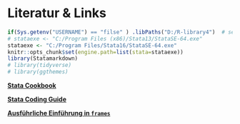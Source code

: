 # Literatur & Links {#lit}

```r
if(Sys.getenv("USERNAME") == "filse" ) .libPaths("D:/R-library4")  # set library
# stataexe <- "C:/Program Files (x86)/Stata13/StataSE-64.exe"
stataexe <- "C:/Program Files/Stata16/StataSE-64.exe"
knitr::opts_chunk$set(engine.path=list(stata=stataexe))
library(Statamarkdown)
# library(tidyverse)
# library(ggthemes)
```




**[Stata Cookbook](https://sites.google.com/site/imirkina/cookbook-stata)**

**[Stata Coding Guide](https://julianreif.com/guide/)**

**[Ausführliche Einführung in `frames`](https://medium.com/the-stata-guide/the-stata-frames-guide-1149b50864e3)**



